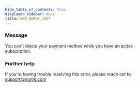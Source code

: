 ```yaml
---
hide_table_of_contents: true
displayed_sidebar: docs
title: ERR_NGROK_1204
---
```




### Message

You can't delete your payment method while you have an active subscription.

<ErrorDetails error="err_ngrok_1204" />

### Further help

If you're having trouble resolving this error, please reach out to [support@ngrok.com](mailto:support@ngrok.com?subject=Help%20with%20ERR_NGROK_1204)
